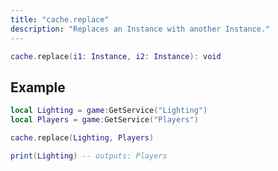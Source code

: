 ```yaml
---
title: "cache.replace"
description: "Replaces an Instance with another Instance."
---
```


```lua
cache.replace(i1: Instance, i2: Instance): void
```
## Example

```lua
local Lighting = game:GetService("Lighting")
local Players = game:GetService("Players")

cache.replace(Lighting, Players)

print(Lighting) -- outputs: Players
```



